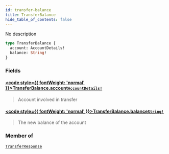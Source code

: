 ```yaml
---
id: transfer-balance
title: TransferBalance
hide_table_of_contents: false
---
```








No description

```graphql
type TransferBalance {
  account: AccountDetails!
  balance: String!
}
```


### Fields

#### [<code style={{ fontWeight: 'normal' }}>TransferBalance.<b>account</b></code>](#)<Bullet />[`AccountDetails!`](/mainnet/api/graphql/objects/account-details) <Badge class="secondary" text="non-null"/> <Badge class="secondary" text="object"/>
> Account involved in transfer
> 

#### [<code style={{ fontWeight: 'normal' }}>TransferBalance.<b>balance</b></code>](#)<Bullet />[`String!`](/mainnet/api/graphql/scalars/string) <Badge class="secondary" text="non-null"/> <Badge class="secondary" text="scalar"/>
> The new balance of the account
> 



### Member of

[`TransferResponse`](/mainnet/api/graphql/objects/transfer-response)  <Badge class="secondary" text="object"/>




